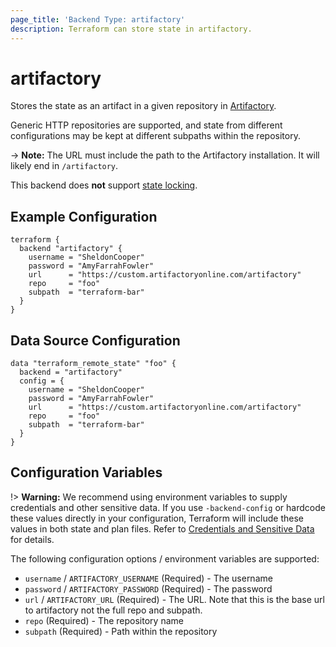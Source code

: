 ```yaml
---
page_title: 'Backend Type: artifactory'
description: Terraform can store state in artifactory.
---
```


# artifactory

Stores the state as an artifact in a given repository in
[Artifactory](https://www.jfrog.com/artifactory/).

Generic HTTP repositories are supported, and state from different
configurations may be kept at different subpaths within the repository.

-> **Note:** The URL must include the path to the Artifactory installation.
It will likely end in `/artifactory`.

This backend does **not** support [state locking](/language/state/locking).

## Example Configuration

```hcl
terraform {
  backend "artifactory" {
    username = "SheldonCooper"
    password = "AmyFarrahFowler"
    url      = "https://custom.artifactoryonline.com/artifactory"
    repo     = "foo"
    subpath  = "terraform-bar"
  }
}
```

## Data Source Configuration

```hcl
data "terraform_remote_state" "foo" {
  backend = "artifactory"
  config = {
    username = "SheldonCooper"
    password = "AmyFarrahFowler"
    url      = "https://custom.artifactoryonline.com/artifactory"
    repo     = "foo"
    subpath  = "terraform-bar"
  }
}
```

## Configuration Variables

!> **Warning:**  We recommend using environment variables to supply credentials and other sensitive data. If you use `-backend-config` or hardcode these values directly in your configuration, Terraform will include these values in both state and plan files. Refer to [Credentials and Sensitive Data](/language/settings/backends/configuration#credentials-and-sensitive-data) for details.

The following configuration options / environment variables are supported:

- `username` / `ARTIFACTORY_USERNAME` (Required) - The username
- `password` / `ARTIFACTORY_PASSWORD` (Required) - The password
- `url` / `ARTIFACTORY_URL` (Required) - The URL. Note that this is the base url to artifactory not the full repo and subpath.
- `repo` (Required) - The repository name
- `subpath` (Required) - Path within the repository

